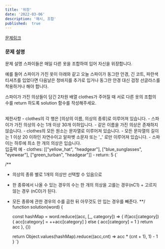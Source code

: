 ```yaml
---
title: '위장'
date: '2022-03-06'
description: '해시, 조합'
published:  true
---
```


[문제링크](https://school.programmers.co.kr/learn/courses/30/lessons/42578)
<br/>
### 문제 설명
문제 설명
스파이들은 매일 다른 옷을 조합하여 입어 자신을 위장합니다.

예를 들어 스파이가 가진 옷이 아래와 같고 오늘 스파이가 동그란 안경, 긴 코트, 파란색 티셔츠를 입었다면 다음날은 청바지를 추가로 입거나 동그란 안경 대신 검정 선글라스를 착용하거나 해야 합니다.

스파이가 가진 의상들이 담긴 2차원 배열 clothes가 주어질 때 서로 다른 옷의 조합의 수를 return 하도록 solution 함수를 작성해주세요.

<br/>
제한사항
- clothes의 각 행은 [의상의 이름, 의상의 종류]로 이루어져 있습니다.
- 스파이가 가진 의상의 수는 1개 이상 30개 이하입니다.
- 같은 이름을 가진 의상은 존재하지 않습니다.
- clothes의 모든 원소는 문자열로 이루어져 있습니다.
- 모든 문자열의 길이는 1 이상 20 이하인 자연수이고 알파벳 소문자 또는 '_' 로만 이루어져 있습니다.
- 스파이는 하루에 최소 한 개의 의상은 입습니다.
<br/>
입출력 예
- clothes: [["yellow_hat", "headgear"], ["blue_sunglasses", "eyewear"], ["green_turban", "headgear"]]
- return: 5

<CodeBlock>
{`

/**
* 의상의 종류 별로 1개의 의상만 선택할 수 있음으로
* 한 종류에서 나올 수 있는 경우의 수는 한 개의 의상을 고를는 경우(nC1) + 고르지 않는 경우 (nC0)가 된다.
* 모든 종류에 관한 경우의 수를 곱한 뒤 아무것도 안 입는 경우를 빼준다.
**/
function solution(word) {

   const hashMap = word.reduce((acc, [_, category]) => {
        if(acc[category]) {
            acc[category] = ++acc[category]
        } else {
            acc[category] = 1
        }
        return acc
    }, {})
   
  
    return Object.values(hashMap).reduce((acc,cnt) => acc * (cnt + 1), 1) - 1
}
`}
</CodeBlock>
<br/>
